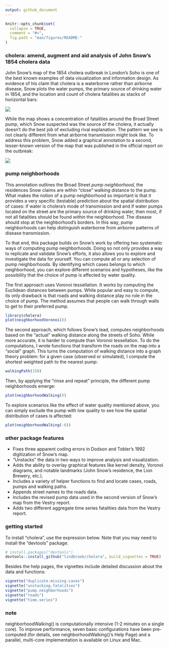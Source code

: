 ```yaml
---
output: github_document
---
```


<!-- README.md is generated from README.Rmd. Please edit that file -->

```r
knitr::opts_chunk$set(
  collapse = TRUE,
  comment = "#>",
  fig.path = "man/figures/README-"
)
```

### cholera: amend, augment and aid analysis of John Snow's 1854 cholera data

John Snow's map of the 1854 cholera outbreak in London's Soho is one of the best known examples of data visualization and information design. As evidence of his claim that cholera is a waterborne rather than airborne disease, Snow plots the water pumps, the primary source of drinking water in 1854, and the location and count of cholera fatalities as stacks of horizontal bars:

![](vignettes/msu-snows-mapB.jpg)

While the map shows a concentration of fatalities around the Broad Street pump, which Snow suspected was the source of the cholera, it actually doesn't do the best job of excluding rival explanation. The pattern we see is not clearly different from what airborne transmission might look like. To address this problem, Snow added a graphical annotation to a second, lesser-known version of the map that was published in the official report on the outbreak:

![](vignettes/fig12-6.png)

### pump neighborhoods

This annotation outlines the Broad Street _pump neighborhood_, the residences Snow claims are within "close" walking distance to the pump. What makes the notion of a pump neighborhood so important is that it provides a very specific (testable) prediction about the spatial distribution of cases: if water is cholera's mode of transmission and and if water pumps located on the street are the primary source of drinking water, then most, if not all fatalities should be found _within_ the neighborhood. The disease should stop at the neighborhood's borders. In this way, pump neighborhoods can help distinguish waterborne from airborne patterns of disease transmission.

To that end, this package builds on Snow's work by offering two systematic ways of computing pump neighborhoods. Doing so not only provides a way to replicate and validate Snow's efforts, it also allows you to explore and investigate the data for yourself. You can compute all or any selection of pump neighborhoods. By identifying which cases belongs to which neighborhood, you can explore different scenarios and hypotheses, like the possibility that the choice of pump is affected by water quality.

The first approach uses Voronoi tessellation. It works by computing the Euclidean distances between pumps. While popular and easy to compute, its only drawback is that roads and walking distance play no role in the choice of pump. The method assumes that people can walk through walls to get to their preferred pump.

```r
library(cholera)
plot(neighborhoodVoronoi())
```

The second approach, which follows Snow's lead, computes neighborhoods based on the "actual" walking distance along the streets of Soho. While more accurate, it is harder to compute than Voronoi tessellation. To do the computations, I wrote functions that transform the roads on the map into a "social" graph. This turns the computation of walking distance into a graph theory problem: for a given case (observed or simulated), I compute the shortest weighted path to the nearest pump:

```r
walkingPath(150)
```

Then, by applying the "rinse and repeat" principle, the different pump neighborhoods emerge:

```r
plot(neighborhoodWalking())
```

To explore scenarios like the effect of water quality mentioned above, you can simply exclude the pump with low quality to see how the spatial distribution of cases is affected:

```r
plot(neighborhoodWalking(-6))
```

### other package features

* Fixes three apparent coding errors in Dodson and Tobler's 1992 digitization of Snow's map.
* "Unstacks" the data in two ways to improve analysis and visualization.
* Adds the ability to overlay graphical features like kernel density, Voronoi diagrams, and notable landmarks (John Snow's residence, the Lion Brewery, etc.).
* Includes a variety of helper functions to find and locate cases, roads, pumps and walking paths.
* Appends street names to the roads data.
* Includes the revised pump data used in the second version of Snow's map from the Vestry report.
* Adds two different aggregate time series fatalities data from the Vestry report.

### getting started

To install "cholera", use the expression below. Note that you may need to install the "devtools" package.

```r
# install.packages("devtools")
devtools::install_github("lindbrook/cholera", build_vignettes = TRUE)
```

Besides the help pages, the vignettes include detailed discussion about the data and functions:

```r
vignette("duplicate.missing.cases")
vignette("unstacking.fatalities")
vignette("pump.neighborhoods")
vignette("roads")
vignette("time.series")
```

### note

neighborhoodWalking() is computationally intensive (1-2 minutes on a single core). To improve performance, seven basic configurations have been pre-computed (for details, see neighborhoodWalking()'s Help Page) and a parallel, multi-core implementation is available on Linux and Mac.
